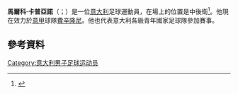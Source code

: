 {{expand|time=2015-05-18T09:58:00+00:00}}
{{noteTA
|G1=football
|G2=uefa
}}

'''馬爾科·卡普亞諾'''（{{lang-it|Marco Capuano}}；{{bd|1991年|10月14日}}）是一位[[意大利|意大利]]足球運動員，在場上的位置是中後衛<ref>{{cite web |url=http://www.pescaracalcio.com/stagione/giocatore/52.html |title=存档副本 |accessdate=2011-07-03 |deadurl=yes |archiveurl=https://web.archive.org/web/20110601224914/http://www.pescaracalcio.com/stagione/giocatore/52.html |archivedate=2011-06-01 }}</ref>。他現在效力於[[意甲|意甲]]球隊[[弗羅西諾內足球俱樂部|費辛隆尼]]。他也代表意大利各級青年國家足球隊參加賽事。

== 參考資料 ==
{{reflist}}

{{DEFAULTSORT: Capuano, Marco}}
[[Category:意大利男子足球运动员|Category:意大利男子足球运动员]]
{{italy-bio-stub}}